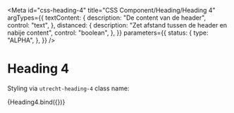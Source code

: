<!-- @license CC0-1.0 -->



<Meta
  id="css-heading-4"
  title="CSS Component/Heading/Heading 4"
  argTypes={{
    textContent: {
      description: "De content van de header",
      control: "text",
    },
    distanced: {
      description: "Zet afstand tussen de header en nabije content",
      control: "boolean",
    },
  }}
  parameters={{
    status: {
      type: "ALPHA",
    },
  }}
/>

# Heading 4

Styling via `utrecht-heading-4` class name:

<Canvas>
  <Story
    name="Default"
    args={{
      textContent: "The Quick Brown Fox Jumps Over The Lazy Dog",
    }}
  >
    {Heading4.bind({})}
  </Story>
</Canvas>

<ArgsTable story="Default" />
